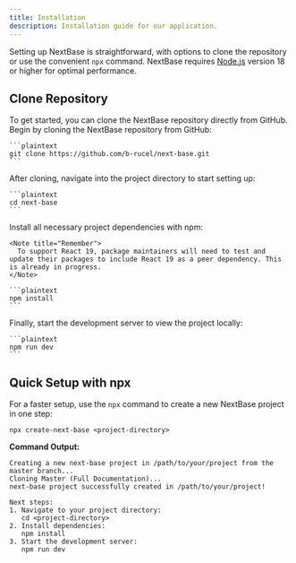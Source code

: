 ```yaml
---
title: Installation
description: Installation guide for our application.
---
```


Setting up NextBase is straightforward, with options to clone the repository or use the convenient `npx` command. NextBase requires [Node.js](https://nodejs.org/) version 18 or higher for optimal performance.

## Clone Repository
To get started, you can clone the NextBase repository directly from GitHub. 
<Stepper>
  <StepperItem title="Step 1: Clone the NextBase Repository">
    Begin by cloning the NextBase repository from GitHub:

    ```plaintext
    git clone https://github.com/b-rucel/next-base.git
    ```
  </StepperItem>

  <StepperItem title="Step 2: Access the Project Directory">
    After cloning, navigate into the project directory to start setting up:

    ```plaintext
    cd next-base
    ```
  </StepperItem>

  <StepperItem title="Step 3: Install Required Dependencies">
    Install all necessary project dependencies with npm:

    <Note title="Remember">
      To support React 19, package maintainers will need to test and update their packages to include React 19 as a peer dependency. This is already in progress.
    </Note>

    ```plaintext
    npm install
    ```
  </StepperItem>

  <StepperItem title="Step 4: Launch the Development Server">
    Finally, start the development server to view the project locally:

    ```plaintext
    npm run dev
    ```
  </StepperItem>
</Stepper>

## Quick Setup with npx

For a faster setup, use the `npx` command to create a new NextBase project in one step:

```plaintext
npx create-next-base <project-directory>
```

**Command Output:**

```plaintext
Creating a new next-base project in /path/to/your/project from the master branch...
Cloning Master (Full Documentation)...
next-base project successfully created in /path/to/your/project!

Next steps:
1. Navigate to your project directory:
   cd <project-directory>
2. Install dependencies:
   npm install
3. Start the development server:
   npm run dev
```